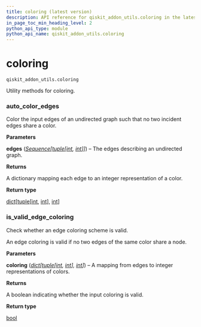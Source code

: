 ```yaml
---
title: coloring (latest version)
description: API reference for qiskit_addon_utils.coloring in the latest version of qiskit-addon-utils
in_page_toc_min_heading_level: 2
python_api_type: module
python_api_name: qiskit_addon_utils.coloring
---
```


<span id="module-qiskit_addon_utils.coloring" />

<span id="coloring-qiskit-addon-utils-coloring" />

# coloring

`qiskit_addon_utils.coloring`

Utility methods for coloring.

### auto\_color\_edges

<Function id="qiskit_addon_utils.coloring.auto_color_edges" github="https://github.com/Qiskit/qiskit-addon-utils/tree/stable/0.1/qiskit_addon_utils/coloring/automatic_coloring.py#L22-L42" signature="auto_color_edges(edges)">
  Color the input edges of an undirected graph such that no two incident edges share a color.

  **Parameters**

  **edges** ([*Sequence*](https://docs.python.org/3/library/collections.abc.html#collections.abc.Sequence "(in Python v3.13)")*\[*[*tuple*](https://docs.python.org/3/library/stdtypes.html#tuple "(in Python v3.13)")*\[*[*int*](https://docs.python.org/3/library/functions.html#int "(in Python v3.13)")*,* [*int*](https://docs.python.org/3/library/functions.html#int "(in Python v3.13)")*]]*) – The edges describing an undirected graph.

  **Returns**

  A dictionary mapping each edge to an integer representation of a color.

  **Return type**

  [dict](https://docs.python.org/3/library/stdtypes.html#dict "(in Python v3.13)")\[[tuple](https://docs.python.org/3/library/stdtypes.html#tuple "(in Python v3.13)")\[[int](https://docs.python.org/3/library/functions.html#int "(in Python v3.13)"), [int](https://docs.python.org/3/library/functions.html#int "(in Python v3.13)")], [int](https://docs.python.org/3/library/functions.html#int "(in Python v3.13)")]
</Function>

### is\_valid\_edge\_coloring

<Function id="qiskit_addon_utils.coloring.is_valid_edge_coloring" github="https://github.com/Qiskit/qiskit-addon-utils/tree/stable/0.1/qiskit_addon_utils/coloring/validation.py#L20-L38" signature="is_valid_edge_coloring(coloring)">
  Check whether an edge coloring scheme is valid.

  An edge coloring is valid if no two edges of the same color share a node.

  **Parameters**

  **coloring** ([*dict*](https://docs.python.org/3/library/stdtypes.html#dict "(in Python v3.13)")*\[*[*tuple*](https://docs.python.org/3/library/stdtypes.html#tuple "(in Python v3.13)")*\[*[*int*](https://docs.python.org/3/library/functions.html#int "(in Python v3.13)")*,* [*int*](https://docs.python.org/3/library/functions.html#int "(in Python v3.13)")*],* [*int*](https://docs.python.org/3/library/functions.html#int "(in Python v3.13)")*]*) – A mapping from edges to integer representations of colors.

  **Returns**

  A boolean indicating whether the input coloring is valid.

  **Return type**

  [bool](https://docs.python.org/3/library/functions.html#bool "(in Python v3.13)")
</Function>

